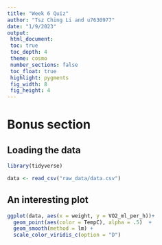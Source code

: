 ```yaml
---
title: "Week 6 Quiz"
author: "Tsz Ching Li and u7630977"
date: "1/9/2023"
output:
 html_document:
 toc: true
 toc_depth: 4
 theme: cosmo
 number_sections: false
 toc_float: true
 highlight: pygments
 fig_width: 8
 fig_height: 4
---
```

# Bonus section
## Loading the data
```r
library(tidyverse)

data <- read_csv("raw_data/data.csv")

```

## An interesting plot
```r
ggplot(data, aes(x = weight, y = VO2_ml_per_h))+
  geom_point(aes(color = TempC), alpha = .5)  +
  geom_smooth(method = lm) +
  scale_color_viridis_c(option = "D")
```


